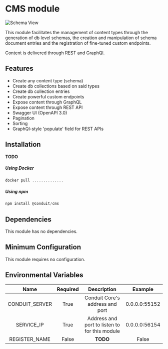 # CMS module

![Schema View](/img/modules/cms/admin/custom_endpoint_edit_view.png)

This module facilitates the management of content types through the generation 
of db level schemas, the creation and manipulation of schema document entries 
and the registration of fine-tuned custom endpoints.

Content is delivered through REST and GraphQl.

## Features

- Create any content type (schema)
- Create db collections based on said types
- Create db collection entries
- Create powerful custom endpoints
- Expose content through GraphQL
- Expose content through REST API
- Swagger UI (OpenAPI 3.0)
- Pagination
- Sorting
- GraphQl-style 'populate' field for REST APIs

## Installation

**TODO**

##### Using Docker

```jsx
docker pull ..............
```

##### Using npm

```jsx
npm install @conduit/cms
```

## Dependencies

This module has no dependencies.

## Minimum Configuration

This module requires no configuration.

## Environmental Variables

|  Name          | Required |  Description                                  |  Example      |
| :------------: | :------: | :-------------------------------------------: | :-----------: |
| CONDUIT_SERVER |  True    | Conduit Core's address and port               | 0.0.0.0:55152 |
| SERVICE_IP     |  True    | Address and port to listen to for this module | 0.0.0.0:56154 |
| REGISTER_NAME  |  False   |   **TODO**                                    | False         |
